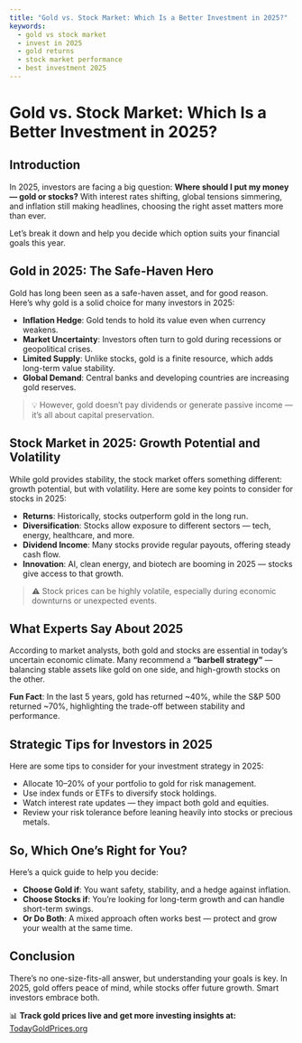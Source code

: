 ```yaml
---
title: "Gold vs. Stock Market: Which Is a Better Investment in 2025?"
keywords:
  - gold vs stock market
  - invest in 2025
  - gold returns
  - stock market performance
  - best investment 2025
---
```


# Gold vs. Stock Market: Which Is a Better Investment in 2025?

## Introduction

In 2025, investors are facing a big question: **Where should I put my money — gold or stocks?** With interest rates shifting, global tensions simmering, and inflation still making headlines, choosing the right asset matters more than ever.

Let’s break it down and help you decide which option suits your financial goals this year.

## Gold in 2025: The Safe-Haven Hero

Gold has long been seen as a safe-haven asset, and for good reason. Here’s why gold is a solid choice for many investors in 2025:

- **Inflation Hedge**: Gold tends to hold its value even when currency weakens.
- **Market Uncertainty**: Investors often turn to gold during recessions or geopolitical crises.
- **Limited Supply**: Unlike stocks, gold is a finite resource, which adds long-term value stability.
- **Global Demand**: Central banks and developing countries are increasing gold reserves.

> 💡 However, gold doesn’t pay dividends or generate passive income — it’s all about capital preservation.

## Stock Market in 2025: Growth Potential and Volatility

While gold provides stability, the stock market offers something different: growth potential, but with volatility. Here are some key points to consider for stocks in 2025:

- **Returns**: Historically, stocks outperform gold in the long run.
- **Diversification**: Stocks allow exposure to different sectors — tech, energy, healthcare, and more.
- **Dividend Income**: Many stocks provide regular payouts, offering steady cash flow.
- **Innovation**: AI, clean energy, and biotech are booming in 2025 — stocks give access to that growth.

> ⚠️ Stock prices can be highly volatile, especially during economic downturns or unexpected events.

## What Experts Say About 2025

According to market analysts, both gold and stocks are essential in today’s uncertain economic climate. Many recommend a **“barbell strategy”** — balancing stable assets like gold on one side, and high-growth stocks on the other.

**Fun Fact**: In the last 5 years, gold has returned ~40%, while the S&P 500 returned ~70%, highlighting the trade-off between stability and performance.

## Strategic Tips for Investors in 2025

Here are some tips to consider for your investment strategy in 2025:

- Allocate 10–20% of your portfolio to gold for risk management.
- Use index funds or ETFs to diversify stock holdings.
- Watch interest rate updates — they impact both gold and equities.
- Review your risk tolerance before leaning heavily into stocks or precious metals.

## So, Which One’s Right for You?

Here’s a quick guide to help you decide:

- **Choose Gold if**: You want safety, stability, and a hedge against inflation.
- **Choose Stocks if**: You’re looking for long-term growth and can handle short-term swings.
- **Or Do Both**: A mixed approach often works best — protect and grow your wealth at the same time.

## Conclusion

There’s no one-size-fits-all answer, but understanding your goals is key. In 2025, gold offers peace of mind, while stocks offer future growth. Smart investors embrace both.

📊 **Track gold prices live and get more investing insights at:**  
[TodayGoldPrices.org](https://www.todaygoldprices.org/)
